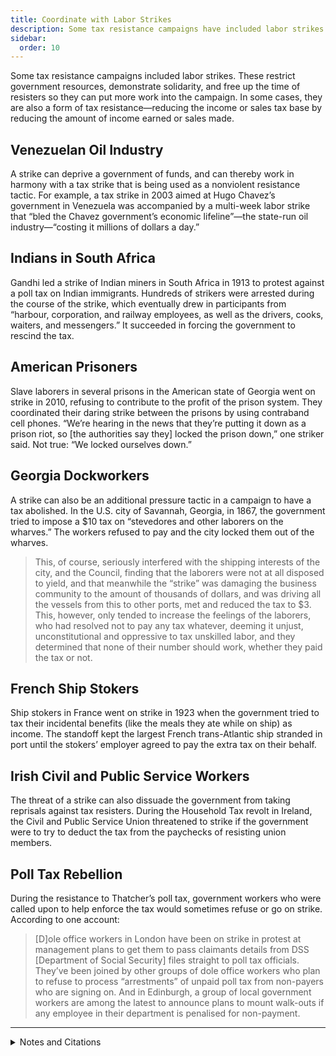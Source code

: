 ```yaml
---
title: Coordinate with Labor Strikes
description: Some tax resistance campaigns have included labor strikes.
sidebar:
  order: 10
---
```


Some tax resistance campaigns included labor strikes.
These restrict government resources, demonstrate solidarity, and free up the time of resisters so they can put more work into the campaign.
In some cases, they are also a form of tax resistance—reducing the income or sales tax base by reducing the amount of income earned or sales made.

## <Badge text="Example" size="medium" /> Venezuelan Oil Industry

A strike can deprive a government of funds, and can thereby work in harmony with a tax strike that is being used as a nonviolent resistance tactic.
For example, a tax strike in 2003 aimed at Hugo Chavez’s government in Venezuela was accompanied by a multi-week labor strike that “bled the Chavez government’s economic lifeline”—the state-run oil industry—“costing it millions of dollars a day.”

## <Badge text="Example" size="medium" /> Indians in South Africa

Gandhi led a strike of Indian miners in South Africa in 1913 to protest against a poll tax on Indian immigrants.
Hundreds of strikers were arrested during the course of the strike, which eventually drew in participants from “harbour, corporation, and railway employees, as well as the drivers, cooks, waiters, and messengers.”
It succeeded in forcing the government to rescind the tax.

## <Badge text="Example" size="medium" /> American Prisoners

Slave laborers in several prisons in the American state of Georgia went on strike in 2010, refusing to contribute to the profit of the prison system.
They coordinated their daring strike between the prisons by using contraband cell phones.
“We’re hearing in the news that they’re putting it down as a prison riot, so [the authorities say they] locked the prison down,” one striker said.
Not true: “We locked ourselves down.”

## <Badge text="Example" size="medium" /> Georgia Dockworkers

A strike can also be an additional pressure tactic in a campaign to have a tax abolished.
In the U.S. city of Savannah, Georgia, in 1867, the government tried to impose a $10 tax on “stevedores and other laborers on the wharves.”
The workers refused to pay and the city locked them out of the wharves.

> This, of course, seriously interfered with the shipping interests of the city, and the Council, finding that the laborers were not at all disposed to yield, and that meanwhile the “strike” was damaging the business community to the amount of thousands of dollars, and was driving all the vessels from this to other ports, met and reduced the tax to $3.
> This, however, only tended to increase the feelings of the laborers, who had resolved not to pay any tax whatever, deeming it unjust, unconstitutional and oppressive to tax unskilled labor, and they determined that none of their number should work, whether they paid the tax or not.

## <Badge text="Example" size="medium" /> French Ship Stokers

Ship stokers in France went on strike in 1923 when the government tried to tax their incidental benefits (like the meals they ate while on ship) as income.
The standoff kept the largest French trans-Atlantic ship stranded in port until the stokers’ employer agreed to pay the extra tax on their behalf.

## <Badge text="Example" size="medium" /> Irish Civil and Public Service Workers

The threat of a strike can also dissuade the government from taking reprisals against tax resisters.
During the Household Tax revolt in Ireland, the Civil and Public Service Union threatened to strike if the government were to try to deduct the tax from the paychecks of resisting union members.

## <Badge text="Example" size="medium" /> Poll Tax Rebellion

During the resistance to Thatcher’s poll tax, government workers who were called upon to help enforce the tax would sometimes refuse or go on strike.
According to one account:

> [D]ole office workers in London have been on strike in protest at management plans to get them to pass claimants details from DSS [Department of Social Security] files straight to poll tax officials.
> They’ve been joined by other groups of dole office workers who plan to refuse to process “arrestments” of unpaid poll tax from non-payers who are signing on.
> And in Edinburgh, a group of local government workers are among the latest to announce plans to mount walk-outs if any employee in their department is penalised for non-payment.

<hr />

<details>
<summary>Notes and Citations</summary>

* “Chavez Foes Tear Up Tax Forms” Reuters (as found on the <i>Television New Zealand</i> website) 8 January 2003
* “African Indians: Poll Tax Strike” <i>The West Australian</i> 19 November 1913, p. 7
* Wheaton, Sarah “Prisoners Strike in Georgia” <i>New York Times</i> 12 December 2010
* Kung, Li “Georgia prisoner strike comes out of lockdown” <i>Facing South</i> 16 December 2010
* Now-and-Then (pseud.) “Georgia” <i>New York Times</i> 10 February 1867
* “Tax Resisted: Irritated Stokers” <i>The Brisbane Courier</i> 11 April 1923, p. 7
* Regan, Mary “Resistance by unions to household tax escalates” <i>Irish Examiner</i> 21 March 2012
* “Labour’s Poll Tax Panic” <i>Axe the Tax</i> #2, 1990

</details>
